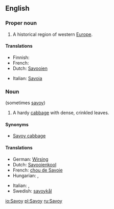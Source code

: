 ==English==

===Proper noun===
{{wikipedia}}
{{en-proper-noun}}

# A historical region of western [[Europe]].

====Translations====
{{trans-top|a historical region of western Europe}}
* Finnish: {{t-|fi|Savoiji}}
* French: {{t+|fr|Savoie|f}}
* Dutch: [[Savooien]]
{{trans-mid}}
* Italian: [[Savoia]] {{f}}
{{trans-bottom}}

===Noun===
{{en-noun}} (sometimes [[savoy]])

# A hardy [[cabbage]] with dense, crinkled leaves.

====Synonyms====
* [[Savoy cabbage]]

====Translations====
{{trans-top|a hardy cabbage with dense, crinkled leaves}}
* German: [[Wirsing]] {{m}}
* Dutch: [[Savooienkool]] {{m}}
* French: [[chou de Savoie]]
* Hungarian: {{t-|hu|kel}}, {{t|hu|kelkáposzta}}
{{trans-mid}}
* Italian: {{t+|it|verza|f}}, {{t-|it|cavolo verzetto|m}}
* Swedish: [[savoykål]]
{{trans-bottom}}

[[io:Savoy]]
[[pl:Savoy]]
[[ru:Savoy]]